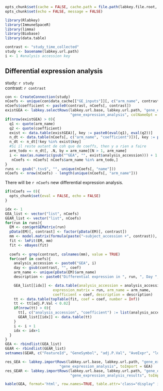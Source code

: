 ```r
opts_chunk$set(cache = FALSE, cache.path = file.path(labkey.file.root, "cache/DifferentialExpressionAnalysis/"))
opts_chunk$set(echo = FALSE, message = FALSE)
```

```r
library(Rlabkey)
library(ImmuneSpaceR)
library(limma)
library(Biobase)
library(data.table)
```

```r
contrast <- "study_time_collected"
study <- basename(labkey.url.path)
i <- 1 #analysis accession key
```

## Differential expression analysis

study: `r study`  
contrast: `r contrast`

```r
con <- CreateConnection(study)
nCoefs <- unique(con$data_cache[["GE_inputs"]][, c("arm_name", contrast, "name")])
nCoefs$coefficient <- paste0(contrast, nCoefs[, contrast])
existGEA <- labkey.selectRows(labkey.url.base, labkey.url.path, "gene_expression", 
                              "gene_expression_analysis", colNameOpt = "rname")
if(nrow(existGEA) > 0){
  q1 <- quote(arm_name)
  q2 <- quote(coefficient)
  exist <- data.table(existGEA)[, key := paste0(eval(q1), eval(q2))]
  n_dt <- data.table(nCoefs[, c("arm_name", "coefficient")])[, key := paste0(eval(q1), eval(q2))]
  n_dt <- n_dt[!key %in% exist$key]
  #Si il reste autant de coh que de coeffs, then y a rien a faire
  arm_todo <- n_dt[, .N, by = arm_name][N > 1, arm_name]
  i <- max(as.numeric(gsub("^GEA", "", exist$analysis_accession))) + 1
   nCoefs <- nCoefs[ nCoefs$arm_name %in% arm_todo,]
}
runs <- gsub(".tsv$", "", unique(nCoefs[, "name"]))
nCoefs <- nrow(nCoefs) - length(unique(nCoefs[, "arm_name"]))
```

There will be `r nCoefs` new differential expression analysis.
```r
if(nCoefs == 0){
  opts_chunk$set(eval = FALSE, echo = FALSE)
}
```

```r
idx <- 1
GEA_list <- vector("list", nCoefs)
GEAR_list <- vector("list", nCoefs)
for(run in runs){
  EM <- con$getGEMatrix(run)
  pData(EM)[, contrast] <- factor(pData(EM)[, contrast])
  mm <- model.matrix(formula(paste("~subject_accession +", contrast)), EM)
  fit <- lmFit(EM, mm)
  fit <- eBayes(fit)
   
  coefs <- grep(contrast, colnames(mm), value = TRUE)
  for(coef in coefs){
    analysis_accession <- paste0("GEA", i)
    day <- gsub(contrast, "", coef)
    arm_name <- unique(pData(EM)$arm_name)
    description <- paste0("Differential expression in ", run, ", Day ", day, " vs. Day 0")

    GEA_list[[idx]] <- data.table(analysis_accession = analysis_accession, 
                      expression_matrix = run, arm_name = arm_name, 
                      coefficient = coef, description = description)
    tt <- data.table(topTable(fit, coef = coef, number = Inf))
    tt <- tt[adj.P.Val < 0.02]
    if(nrow(tt) > 0){
      tt[, c("analysis_accession", "coefficient") := list(analysis_accession, coef)]
      GEAR_list[[idx]] <- data.table(tt)      
    }
    i <- i + 1
    idx <- idx+1
  }
}
GEA <- rbindlist(GEA_list)
GEAR <- rbindlist(GEAR_list)
setnames(GEAR, c("FeatureId", "GeneSymbol", "adj.P.Val", "AveExpr", "logFC", "P.Value", "t"), c("feature_id", "gene_symbol", "adj_p_val", "ave_expr", "log_fc", "p_value", "statistic"))
```

```r
res_GEA <- labkey.importRows(labkey.url.base, labkey.url.path, "gene_expression", 
                         "gene_expression_analysis", toImport = GEA)
res_GEAR <- labkey.importRows(labkey.url.base, labkey.url.path, "gene_expression",
                              "gene_expression_analysis_results", toImport = GEAR)
```


```r
kable(GEA, format='html', row.names=TRUE, table.attr='class="display" id="res_table"')
```
